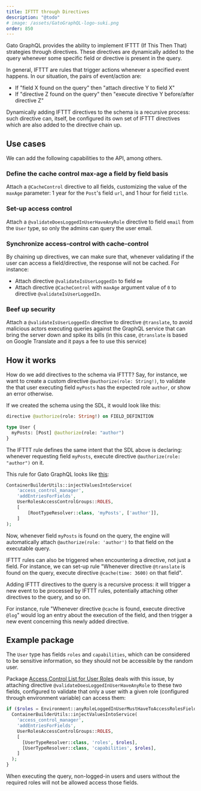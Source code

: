 ```yaml
---
title: IFTTT through Directives
description: "@todo"
# image: /assets/GatoGraphQL-logo-suki.png
order: 850
---
```


Gato GraphQL provides the ability to implement IFTTT (If This Then That) strategies through directives. These directives are dynamically added to the query whenever some specific field or directive is present in the query.

In general, IFTTT are rules that trigger actions whenever a specified event happens. In our situation, the pairs of event/action are:

- If "field X found on the query" then "attach directive Y to field X"
- If "directive Z found on the query" then "execute directive Y before/after directive Z"

Dynamically adding IFTTT directives to the schema is a recursive process: such directive can, itself, be configured its own set of IFTTT directives which are also added to the directive chain up.

## Use cases

We can add the following capabilities to the API, among others.

### Define the cache control max-age a field by field basis

Attach a `@CacheControl` directive to all fields, customizing the value of the `maxAge` parameter: 1 year for the `Post`'s field `url`, and 1 hour for field `title`.

### Set-up access control

Attach a `@validateDoesLoggedInUserHaveAnyRole` directive to field `email` from the `User` type, so only the admins can query the user email.

### Synchronize access-control with cache-control

By chaining up directives, we can make sure that, whenever validating if the user can access a field/directive, the response will not be cached. For instance:

- Attach directive `@validateIsUserLoggedIn` to field `me`
- Attach directive `@CacheControl` with `maxAge` argument value of `0` to directive `@validateIsUserLoggedIn`.

### Beef up security

Attach a `@validateIsUserLoggedIn` directive to directive `@translate`, to avoid malicious actors executing queries against the GraphQL service that can bring the server down and spike its bills (in this case, `@translate` is based on Google Translate and it pays a fee to use this service)

## How it works



How do we add directives to the schema via IFTTT? Say, for instance, we want to create a custom directive `@authorize(role: String!)`, to validate the that user executing field `myPosts` has the expected role `author`, or show an error otherwise.

If we created the schema using the SDL, it would look like this:

```graphql
directive @authorize(role: String!) on FIELD_DEFINITION

type User {
  myPosts: [Post] @authorize(role: "author")
}
```

The IFTTT rule defines the same intent that the SDL above is declaring: whenever requesting field `myPosts`, execute directive `@authorize(role: "author")` on it.

This rule for Gato GraphQL looks like [this](https://github.com/PoPSchema/user-roles-acl/blob/2c179ff6d7c88be2e63542fbad619963755fc566/src/Config/ServiceConfiguration.php#L51):

```php
ContainerBuilderUtils::injectValuesIntoService(
    'access_control_manager',
    'addEntriesForFields',
    UserRolesAccessControlGroups::ROLES,
    [
        [RootTypeResolver::class, 'myPosts', ['author']],
    ]
);
```

Now, whenever field `myPosts` is found on the query, the engine will automatically attach `@authorize(role: 'author')` to that field on the executable query.

IFTTT rules can also be triggered when encountering a directive, not just a field. For instance, we can set-up rule "Whenever directive `@translate` is found on the query, execute directive `@cache(time: 3600)` on that field".

Adding IFTTT directives to the query is a recursive process: it will trigger a new event to be processed by IFTTT rules, potentially attaching other directives to the query, and so on.

For instance, rule "Whenever directive `@cache` is found, execute directive `@log`" would log an entry about the execution of the field, and then trigger a new event concerning this newly added directive.

## Example package

The `User` type has fields `roles` and `capabilities`, which can be considered to be sensitive information, so they should not be accessible by the random user.

Package [Access Control List for User Roles](https://github.com/GatoGraphQL/GatoGraphQL/tree/master/layers/Schema/packages/user-roles-acl) deals with this issue, by attaching directive `@validateDoesLoggedInUserHaveAnyRole` to these two fields, configured to validate that only a user with a given role (configured through environment variable) can access them:

```php
if ($roles = Environment::anyRoleLoggedInUserMustHaveToAccessRolesFields()) {
  ContainerBuilderUtils::injectValuesIntoService(
    'access_control_manager',
    'addEntriesForFields',
    UserRolesAccessControlGroups::ROLES,
    [
      [UserTypeResolver::class, 'roles', $roles],
      [UserTypeResolver::class, 'capabilities', $roles],
    ]
  );
}
```

When executing the query, non-logged-in users and users without the required roles will not be allowed access those fields.
